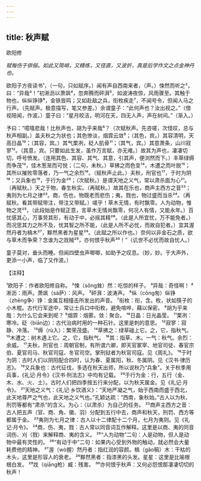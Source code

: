 ```yaml
---
---
---
```

title: 秋声赋
---



欧阳修

*赋每伤于俳俪。如此又简峭，又精练，又径直，又波折，真是后学作文之点金神丹也。*

欧阳子方夜读书¹，（一句，只如赋序。）闻有声自西南来者，（声。）悚然而听之²，曰：“异哉³！”初淅沥以萧飒⁴，忽奔腾而砰湃⁵，如波涛夜惊，风雨骤至。其触于物也，纵纵铮铮⁶，金铁皆鸣；又如赴敌之兵，衔枚疾走⁷，不闻号令，但闻人马之行声。（先赋声。极意描写，笔又参差。）余谓童子：“此何声也？汝出视之。”（借视陪闻，作波。）童子曰：“星月皎洁，明河在天，四无人声，声在树间。”（渐入。）

予曰：“噫嘻悲哉！比秋声也，胡为乎来哉⁸？（次赋秋声。先咨嗟，次怪叹，总与秋声相副。）盖夫秋之为状也；其色惨淡，烟霏云敛⁹；（其色，宾。）其容清明，天高日晶¹⁰；（其容，宾。）其气栗冽，砭人肌骨¹¹；（其气，宾。）其意萧条，山川寂寥¹²。（其意，宾。只要如此生发，虽作万言赋，亦无难。）故其为声也，凄凄切切，呼号愤发。（连用其色、其容、其气、其意，引其声，便浏然而下。）丰草绿缛而争茂¹³，佳木葱茏而可悦；（二句，未秋。）草拂之而色变¹⁴，木遭之而叶脱¹⁵；其所以摧败零落者，乃一气之余烈¹⁶。（赋秋声止此。）夫秋，刑官也¹⁷，于时为阴¹⁸；又兵象也¹⁹，于行为金²⁰；（次赋秋。）是谓天地之义气，常以肃杀面为心²¹。（再赋秋。）天之于物，春生秋实。（再赋秋。）故其在乐也，商声主西方之音²²；夷则为七月之律²³。商，伤也，物既老而悲伤；夷，戮也，物过盛而当杀²⁴。（再赋秋。看其带赋带注，带注又带赋。）嗟乎！草木无情，有时飘零。人为动物，惟物之灵²⁵，（此段始是作赋正意，言草木无情尚飘零，何况人有情，又能永年。）百忧感其心，万事劳其形，有动于中，必摇其精²⁶。（此是人所宜忧，万不能免者。）而况思其力之所不及，忧其智之所不能，（此是人所不必忧，而故自犯者。）宜其渥然丹者为槁木²⁷，黟然黑者为星星²⁸。（此赋之所以作也。）奈何以非金石之质，欲与草木而争荣？念谁为之戕贼²⁹，亦何恨乎秋声³⁰！”（讥世不必忧而故自忧人。）

童子莫对，垂头而睡。但闻四壁虫声唧唧，如助予之叹息。（妙，妙。于大声外，更添一小声，临了又作波。）

【注释】

¹欧阳子：作者欧阳修自称。
²悚（sǒng耸）然：吃惊的样子。
³异哉：奇怪啊！
⁴淅沥：雨声。萧飒（sà萨）：风声。
⁵砰湃：波涛声。
⁶纵（cōng匆）纵铮（zhēng争）铮：金属互相撞击所发出的声音。
⁷衔枚：衔，含。枚，状如筷子的小木棍。古代行军途中，常让士兵口中衔枚，避免喧哗，藉以保密。
⁸胡为乎来哉：为什么它会来到呢？
⁹烟霏：烟雾。敛：聚合。
¹⁰日晶：日光晶莹。
¹¹栗冽：寒冷。砭（biān边）：古代治病时用的一种石针。这里是刺的意思。
¹²寂寥：寂静、冷落。
¹³缛（rù入）：繁荣茂盛。
¹⁴草拂之：绿草碰上它。之，它，指秋气。
¹⁵木遭之：树木遇上它。之，它，指秋气。
¹⁶其：指草、木。一气：秋气。余烈：余威。
¹⁷夫秋，刑官也：周朝官制，有所谓六卿，即天官冢宰、地官司徒、春官宗伯、夏官司马、秋官司寇、冬官司空。掌刑狱者为秋官司寇。见《周礼》。
¹⁸于时为阴：古时人们以阴阳配合四时，认为春、夏属阳，秋、冬属阴。见《汉书·律历志》。
¹⁹又兵象也：古代征伐，多选在秋天出师，所以说秋乃“兵象”。关于秋季用兵事，《礼记·月令》《汉书·刑法志》中均有记载。
²⁰于行为金：行，五行（金、木、水、火、土）。古时人们把四季按五行来分配，以为秋天属金。见《礼记·月令》。
²¹天地之义气：《礼记·乡饮酒义》：“天地严凝之气，始于西南而盛于西北，此天地尊严之气也，此天地之义气也。”孔颖达疏：“西南，象秋始。”古人以为秋、刑罚等都有“肃杀”的含义。为心：（以肃杀）为自己的任务。
²²商声主西方之音：古人把五声（官、商、角、徽、羽）分配到五行中去，商声和秋天，刑罚、西方等都属于金。
²³夷则为七月之律：古人以十二律配十二个月，七月为夷则。见《礼记·月令》。
²⁴商，伤、夷，戮：古人常以同音词互作解释。这里是以商、夷的同音词伤、刈（戮）来解释商、夷的含义。
²⁵“人为动物”二句：人是动物，但人是动物中最有灵性的。
²⁶“有动于中”二句：如果内心受到外物的触动，就必然会大量耗费他的精神。
²⁷渥（wò握）然丹者：指红润的容颜。槁（gǎo稿）木：干枯的木头，这里是形容人的衰老。
²⁸黟然黑者：指漆黑的头发。星星：这里是比喻根根白发。
²⁹戕（qiāng枪）臧：残害。
³⁰亦何恨乎秋声：又何必怨恨那凄凄切切的秋声！